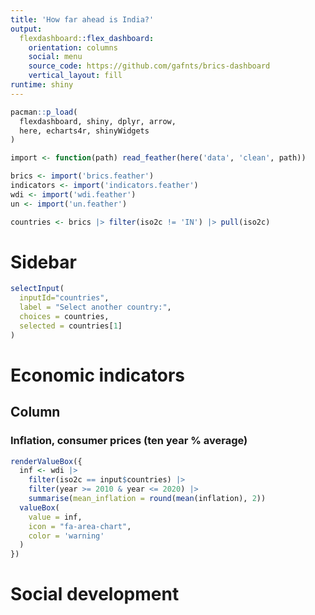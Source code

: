 ```yaml
---
title: 'How far ahead is India?'
output: 
  flexdashboard::flex_dashboard:
    orientation: columns
    social: menu
    source_code: https://github.com/gafnts/brics-dashboard
    vertical_layout: fill
runtime: shiny
---
```


```r
pacman::p_load(
  flexdashboard, shiny, dplyr, arrow, 
  here, echarts4r, shinyWidgets
)

import <- function(path) read_feather(here('data', 'clean', path))

brics <- import('brics.feather')
indicators <- import('indicators.feather')
wdi <- import('wdi.feather')
un <- import('un.feather')

countries <- brics |> filter(iso2c != 'IN') |> pull(iso2c)
```

Sidebar {.sidebar}
=====================================

```r
selectInput(
  inputId="countries", 
  label = "Select another country:", 
  choices = countries, 
  selected = countries[1]
)
```

Economic indicators
=======================================================================

Column
-----------------------------------------------------------------------

### Inflation, consumer prices (ten year % average) {.value-box}

```r
renderValueBox({
  inf <- wdi |> 
    filter(iso2c == input$countries) |> 
    filter(year >= 2010 & year <= 2020) |> 
    summarise(mean_inflation = round(mean(inflation), 2))
  valueBox(
    value = inf,
    icon = "fa-area-chart",
    color = 'warning'
  )
})
```

Social development
=======================================================================